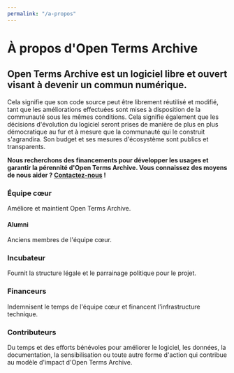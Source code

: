 ```yaml
---
permalink: "/a-propos"
---
```


<div className="text__center">

  # À propos d'Open Terms Archive

  ## Open Terms Archive est un logiciel libre et ouvert visant à devenir un commun numérique.

  Cela signifie que son code source peut être librement réutilisé et modifié, tant que les améliorations effectuées sont mises à disposition de la communauté sous les mêmes conditions. Cela signifie également que les décisions d'évolution du logiciel seront prises de manière de plus en plus démocratique au fur et à mesure que la communauté qui le construit s'agrandira. Son <Link href="/budget">budget</Link> et ses <Link href="/stats">mesures d'écosystème</Link> sont publics et transparents.

  **Nous recherchons des financements pour développer les usages et garantir la pérennité d'Open Terms Archive. Vous connaissez des moyens de nous aider ? [Contactez-nous](mailto:contact@opentermsarchive.org) !**

  ### Équipe cœur

  Améliore et maintient Open Terms Archive.

  <Contributors type="core" showInfo="true" thumbnailWidth="88" thumbnailHeight="88" />

  #### Alumni

  Anciens membres de l'équipe cœur.

  <Contributors type="alumnis" showInfo="true" className="mb__XL" />

  ### Incubateur

  Fournit la structure légale et le parrainage politique pour le projet.

  <ThumbGallery>
    <Link href="https://disinfo.quaidorsay.fr" target="_blank" rel="noopener">
        <ThumbGalleryItem src="/images/contributors/ambassadeur-francais-pour-le-numerique.png" width="158" height="80" />
    </Link>
  </ThumbGallery>

  ### Financeurs

  Indemnisent le temps de l'équipe cœur et financent l'infrastructure technique.

  <ThumbGallery small={true} className="mb__XL">
    <ThumbGalleryItem src="/images/contributors/meae.png" width="131" height="119" />
    <ThumbGalleryItem src="/images/contributors/france-relance.png" width="77" height="77" />
    <ThumbGalleryItem src="/images/contributors/nextgen.png" width="220" height="48" />
    <ThumbGalleryItem src="/images/contributors/reset.png" width="101" height="29" />
    <ThumbGalleryItem src="/images/contributors/nlnet.png" width="160" height="120" />
    <ThumbGalleryItem src="/images/contributors/european-commission.png" width="144" height="100" />
    <ThumbGalleryItem src="/images/contributors/dinum.png" width="320" height="80" />
  </ThumbGallery>

  ### Contributeurs

  Du temps et des efforts bénévoles pour améliorer le logiciel, les données, la documentation, la sensibilisation ou toute autre forme d'action qui contribue au modèle d'impact d'Open Terms Archive.

  <Contributors type="contributors" />

</div>
